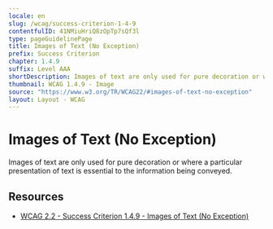 ```yaml
---
locale: en
slug: /wcag/success-criterion-1-4-9
contentfulID: 41NMiuHriQ8zOpTp7sQf3l
type: pageGuidelinePage
title: Images of Text (No Exception)
prefix: Success Criterion
chapter: 1.4.9
suffix: Level AAA
shortDescription: Images of text are only used for pure decoration or where a particular presentation of text is essential to the information being conveyed. 
thumbnail: WCAG 1.4.9 - Image
source: "https://www.w3.org/TR/WCAG22/#images-of-text-no-exception"
layout: Layout - WCAG
---
```


# Images of Text (No Exception)

Images of text are only used for pure decoration or where a particular presentation of text is essential to the information being conveyed. 

## Resources

- [WCAG 2.2 - Success Criterion 1.4.9 - Images of Text (No Exception)](https://www.w3.org/TR/WCAG22/#images-of-text-no-exception)